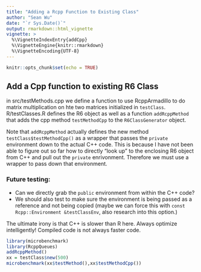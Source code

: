 ```yaml
---
title: "Adding a Rcpp Function to Existing Class"
author: "Sean Wu"
date: "`r Sys.Date()`"
output: rmarkdown::html_vignette
vignette: >
  %\VignetteIndexEntry{addCpp}
  %\VignetteEngine{knitr::rmarkdown}
  %\VignetteEncoding{UTF-8}
---
```


```r
knitr::opts_chunk$set(echo = TRUE)
```

## Add a Cpp function to existing R6 Class

in src/testMethods.cpp we define a function to use RcppArmadillo to do matrix multiplication on hte two matrices initialized in `testClass`. R/testClasses.R defines the R6 object as well as a function `addRcppMethod` that adds the cpp method `testMethodCpp` to the `R6ClassGenerator` object. 

Note that `addRcppMethod` actually defines the new method `testClass$testMethodCpp()` as a wrapper that passes the `private` environment down to the actual C++ code. This is because I have not been able to figure out so far how to directly "look up" to the enclosing R6 object from C++ and pull out the `private` enrivonment. Therefore we must use a wrapper to pass down that environment. 

### Future testing:

  * Can we directly grab the `public` environment from within the C++ code?
  * We should also test to make sure the environment is being passed as a reference and not being copied (maybe we can force this with `const Rcpp::Environment &testClassEnv`, also research into this option.)

The ultimate irony is that C++ is slower than R here. Always optimize intelligently! Compiled code is not always faster code.

```r
library(microbenchmark)
library(RcppQueues)
addRcppMethod()
xx = testClass$new(500)
microbenchmark(xx$testMethod(),xx$testMethodCpp())
```

